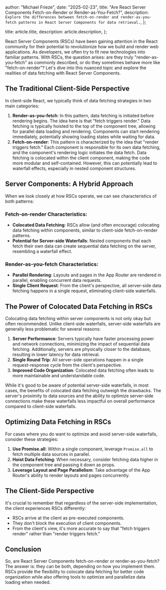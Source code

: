 
  author: "Michael Frieze",
  date: "2025-02-23",
  title: "Are React Server Components Fetch-on-Render or Render-as-You-Fetch?",
  description: `Explore the differences between fetch-on-render and render-as-you-fetch patterns in React Server Components for data retrieval.`,
};

  title: article.title,
  description: article.description,
};


React Server Components (RSCs) have been gaining attention in the React community for their potential to revolutionize how we build and render web applications. As developers, we often try to fit new technologies into familiar patterns. With RSCs, the question arises: are they truly "render-as-you-fetch" as commonly described, or do they sometimes behave more like "fetch-on-render"? Let's dive into this nuanced topic and explore the realities of data fetching with React Server Components.

## The Traditional Client-Side Perspective

In client-side React, we typically think of data fetching strategies in two main categories:

1. **Render-as-you-fetch**: In this pattern, data fetching is initiated before rendering begins. The idea here is that "fetch triggers render." Data fetching is typically hoisted to the top of the component tree, allowing for parallel data loading and rendering. Components can start rendering immediately, potentially showing loading states while waiting for data.
2. **Fetch-on-render**: This pattern is characterized by the idea that "render triggers fetch." Each component is responsible for its own data fetching, and the component's rendering logic initiates the data fetch. Data fetching is colocated within the client component, making the code more modular and self-contained. However, this can potentially lead to waterfall effects, especially in nested component structures.

## Server Components: A Hybrid Approach

When we look closely at how RSCs operate, we can see characteristics of both patterns:

### Fetch-on-render Characteristics:

- **Colocated Data Fetching**: RSCs allow (and often encourage) colocating data fetching within components, similar to client-side fetch-on-render patterns.
- **Potential for Server-side Waterfalls**: Nested components that each fetch their own data can create sequential data fetching on the server, resembling a waterfall effect.

### Render-as-you-fetch Characteristics:

- **Parallel Rendering**: Layouts and pages in the App Router are rendered in parallel, enabling concurrent data requests.
- **Single Client Request**: From the client's perspective, all server-side data fetching happens in a single request, eliminating client-side waterfalls.

## The Power of Colocated Data Fetching in RSCs

Colocating data fetching within server components is not only okay but often recommended. Unlike client-side waterfalls, server-side waterfalls are generally less problematic for several reasons:

1. **Server Performance**: Servers typically have faster processing power and network connections, minimizing the impact of sequential data fetching. Additionally, servers are physically closer to the database, resulting in lower latency for data retrieval.
2. **Single Round Trip**: All server-side operations happen in a single request-response cycle from the client's perspective.
3. **Improved Code Organization**: Colocated data fetching often leads to more maintainable and understandable code.

While it's good to be aware of potential server-side waterfalls, in most cases, the benefits of colocated data fetching outweigh the drawbacks. The server's proximity to data sources and the ability to optimize server-side connections make these waterfalls less impactful on overall performance compared to client-side waterfalls.

## Optimizing Data Fetching in RSCs

For cases where you do want to optimize and avoid server-side waterfalls, consider these strategies:

1. **Use Promise.all**: Within a single component, leverage `Promise.all` to fetch multiple data sources in parallel.
2. **Hoist Data Fetching**: When necessary, consider fetching data higher in the component tree and passing it down as props.
3. **Leverage Layout and Page Parallelism**: Take advantage of the App Router's ability to render layouts and pages concurrently.

## The Client-Side Perspective

It's crucial to remember that regardless of the server-side implementation, the client experiences RSCs differently:

- RSCs arrive at the client as pre-executed components.
- They don't block the execution of client components.
- From the client's view, it's more accurate to say that "fetch triggers render" rather than "render triggers fetch."

## Conclusion

So, are React Server Components fetch-on-render or render-as-you-fetch? The answer is: they can be both, depending on how you implement them. RSCs provide the flexibility to colocate data fetching for better code organization while also offering tools to optimize and parallelize data loading when needed.
